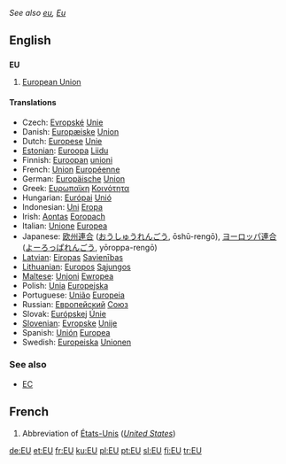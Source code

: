 ''See also [[eu]], [[Eu]]''
==English==

==={{initialism}}===
'''EU'''

#{{economics}} [[European Union]]

====Translations====
*Czech: [[Evropské]] [[Unie]]
*Danish: [[Europæiske]] [[Union]]
*Dutch: [[Europese]] [[Unie]]
*[[Estonian]]: [[Euroopa]] [[Liidu]]
*Finnish: [[Euroopan]] [[unioni]]
*French: [[Union]] [[Européenne]]
*German: [[Europäische]] [[Union]]
*Greek: [[Ευρωπαϊκη]] [[Κοινότητα]]
*Hungarian: [[Európai]] [[Unió]]
*Indonesian: [[Uni]] [[Eropa]]
*Irish: [[Aontas]] [[Eoropach]]
*Italian: [[Unione]] [[Europea]]
*Japanese: [[欧州]][[連合]] ([[おうしゅう]][[れんごう]], ōshū-rengō), [[ヨーロッパ]][[連合]] ([[よーろっぱ]][[れんごう]], yōroppa-rengō)
*[[Latvian]]: [[Eiropas]] [[Savienības]]
*[[Lithuanian]]: [[Europos]] [[Sąjungos]]
*[[Maltese]]: [[Unjoni]] [[Ewropea]]
*Polish: [[Unia]] [[Europejska]]
*Portuguese: [[União]] [[Europeia]]
*Russian: [[Европейский]] [[Союз]]
*Slovak: [[Európskej]] [[Únie]]
*[[Slovenian]]: [[Evropske]] [[Unije]]
*Spanish: [[Unión]] [[Europea]]
*Swedish: [[Europeiska]] [[Unionen]]

===See also===
*[[EC]]

==French==

#Abbreviation of [[États-Unis]] (''[[United States]]'')

[[de:EU]]
[[et:EU]]
[[fr:EU]]
[[ku:EU]]
[[pl:EU]]
[[pt:EU]]
[[sl:EU]]
[[fi:EU]]
[[tr:EU]]